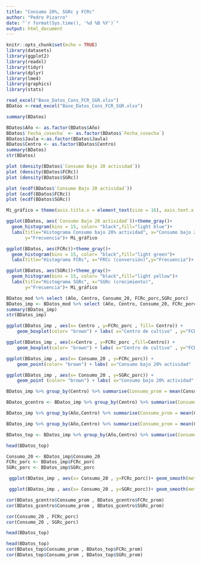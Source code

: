 ```yaml
---
title: "Consumo 20%, SGRc y FCRc"
author: "Pedro Pizarro"
date: "`r format(Sys.time(), '%d %B %Y')`"
output: html_document
---
```

```r
knitr::opts_chunk$set(echo = TRUE)
library(datasets)
library(ggplot2)
library(readxl)
library(tidyr)
library(dplyr)
library(lme4)
library(graphics)
library(stats)
```

```r
read_excel("Base_Datos_Cons_FCR_SGR.xlsx")
BDatos <-read_excel("Base_Datos_Cons_FCR_SGR.xlsx")
```
```r
summary(BDatos)
```
```r
BDatos$Año <- as.factor(BDatos$Año)
BDatos$`Fecha_cosecha` <- as.factor(BDatos$`Fecha_cosecha`)
BDatos$Jaula <-as.factor(BDatos$Jaula)
BDatos$Centro <- as.factor(BDatos$Centro)
summary(BDatos)
str(BDatos)
```

```r
plot (density(BDatos$`Consumo Bajo 20 actividad`))
plot (density(BDatos$FCRc))
plot (density(BDatos$SGRc))

```

```r
plot (ecdf(BDatos$`Consumo Bajo 20 actividad`))
plot (ecdf(BDatos$FCRc))
plot (ecdf(BDatos$SGRc))
```

```r
Mi_gráfico = theme(axis.title.x = element_text(size = 16), axis.text.x = element_text(size = 12), axis.title.y = element_text(size = 16), axis.text.y = element_text(size = 12))
```

```r
ggplot(BDatos, aes(`Consumo Bajo 20 actividad`))+theme_gray()+
  geom_histogram(bins = 15, color= "black",fill="light blue")+
  labs(title="Histograma Consumo bajo 20% actividad", x="Consumo bajo 20% actividad", 
       y="Frecuencia")+ Mi_gráfico
```

```r
ggplot(BDatos, aes(FCRc))+theme_gray()+
  geom_histogram(bins = 15, color= "black",fill="light green")+
  labs(title="Histograma FCRc", x="FRCc (conversión)",y="Frecuencia")+ Mi_gráfico
```


```r
ggplot(BDatos, aes(SGRc))+theme_gray()+
  geom_histogram(bins = 15, color= "black",fill="light yellow")+
  labs(title="Histograma SGRc", x="SGRc (crecimiento)", 
       y="Frecuencia")+ Mi_gráfico
```


```r
BDatos_mod %>% select (Año, Centro, Consumo_20, FCRc_porc,SGRc_porc)
BDatos_imp <- BDatos_mod %>% select (Año, Centro, Consumo_20, FCRc_porc,SGRc_porc)
summary(BDatos_imp)
str(BDatos_imp)
```
```r
ggplot(BDatos_imp , aes(x= Centro , y=FCRc_porc , fill= Centro)) +
    geom_boxplot(color= "brown") + labs( x="Centro de cultivo" , y="FCRc")+ Mi_gráfico
```

```r
ggplot(BDatos_imp , aes(x=Centro , y=FCRc_porc ,fill=Centro)) +
    geom_boxplot(color= "brown") + labs( x="Centro de cultivo" , y="FCRc")+ Mi_gráfico
```

```r
ggplot(BDatos_imp , aes(x= Consumo_20 , y=FCRc_porc)) +
    geom_point(color= "brown") + labs( x="Consumo bajo 20% actividad" , y="FCRc")+ Mi_gráfico
```

```r
ggplot(BDatos_imp , aes(x= Consumo_20 , y=SGRc_porc)) +
    geom_point (color= "brown") + labs( x="Consumo bajo 20% actividad" , y="SGRc")+ Mi_gráfico
```
```r
BDatos_imp %>% group_by(Centro) %>% summarise(Consumo_prom = mean(Consumo_20), FCRc_prom = mean(FCRc_porc), SGRc_prom =mean(SGRc_porc))
```
```r
BDatos_gcentro <- BDatos_imp %>% group_by(Centro) %>% summarise(Consumo_prom = mean(Consumo_20), FCRc_prom = mean(FCRc_porc), SGRc_prom =mean(SGRc_porc)) %>% arrange(-Consumo_prom)
```

```r
BDatos_imp %>% group_by(Año,Centro) %>% summarise(Consumo_prom = mean(Consumo_20), FCRc_prom = mean(FCRc_porc), SGRc_prom =mean(SGRc_porc)) %>% arrange(-Consumo_prom)
```
```r
BDatos_imp %>% group_by(Año,Centro) %>% summarise(Consumo_prom = mean(Consumo_20), FCRc_prom = mean(FCRc_porc), SGRc_prom =mean(SGRc_porc)) %>% arrange(-Consumo_prom) %>% filter(Consumo_prom > 12)
```

```r
BDatos_top <- BDatos_imp %>% group_by(Año,Centro) %>% summarise(Consumo_prom = mean(Consumo_20), FCRc_prom = mean(FCRc_porc), SGRc_prom =mean(SGRc_porc)) %>% arrange(-Consumo_prom) %>% filter(Consumo_prom > 12)
```
```r
head(BDatos_top)
```


```r
Consumo_20 <- BDatos_imp$Consumo_20
FCRc_porc <- BDatos_imp$FCRc_porc
SGRc_porc <- BDatos_imp$SGRc_porc
```

```r
 ggplot(BDatos_imp , aes(x= Consumo_20 , y=FCRc_porc))+ geom_smooth(method = "lm", se= TRUE, color= "black")  + Mi_gráfico
```

```r
 ggplot(BDatos_imp , aes(x= Consumo_20 , y=SGRc_porc))+ geom_smooth(method = "lm", se= TRUE, color= "black")  + Mi_gráfico
```


```r
cor(BDatos_gcentro$Consumo_prom , BDatos_gcentro$FCRc_prom)
cor(BDatos_gcentro$Consumo_prom , BDatos_gcentro$SGRc_prom)
```
```r
cor(Consumo_20 , FCRc_porc)
cor(Consumo_20 , SGRc_porc)
```
```r
head(BDatos_top)
```

```r
head(BDatos_top)
cor(BDatos_top$Consumo_prom , BDatos_top$FCRc_prom)
cor(BDatos_top$Consumo_prom , BDatos_top$SGRc_prom)


```

